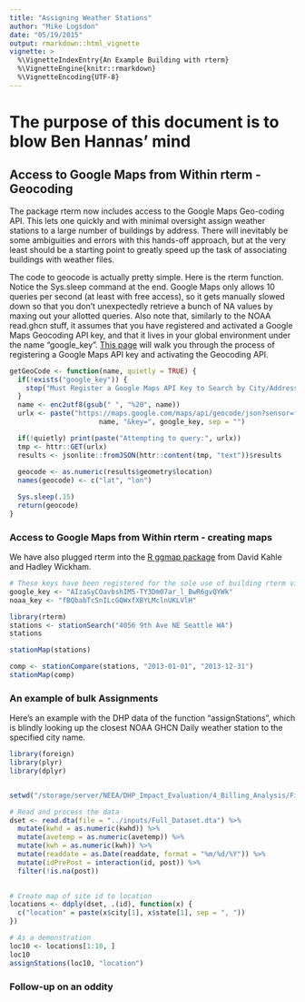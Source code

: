 ```yaml
---
title: "Assigning Weather Stations"
author: "Mike Logsdon"
date: "05/19/2015"
output: rmarkdown::html_vignette
vignette: >
  %\VignetteIndexEntry{An Example Building with rterm}
  %\VignetteEngine{knitr::rmarkdown}
  %\VignetteEncoding{UTF-8}
---
```



# The purpose of this document is to blow Ben Hannas' mind

## Access to Google Maps from Within rterm - Geocoding

The package rterm now includes access to the Google Maps Geo-coding API. This lets one 
quickly and with minimal oversight assign weather stations to a large number of buildings
by address. There will inevitably be some ambiguities and errors with this 
hands-off approach, but at the very least should be a starting point to greatly speed up 
the task of associating buildings with weather files.


The code to geocode is actually pretty simple. Here is the rterm function. Notice the 
Sys.sleep command at the end. Google Maps only allows 10 queries per second (at least
with free access), so it gets manually slowed down so that you don't unexpectedly retrieve 
a bunch of NA values by maxing out your allotted queries. Also note that, similarly to the 
NOAA read.ghcn stuff, it assumes that you have registered and activated a Google Maps Geocoding
API key, and that it lives in your global environment under the name "google_key". 
[This page](https://developers.google.com/maps/documentation/geocoding/?hl=en_US#api_key) will walk you through the process of registering a Google Maps API key and activating the Geocoding API.

```r
getGeoCode <- function(name, quietly = TRUE) {
  if(!exists("google_key")) {
    stop("Must Register a Google Maps API Key to Search by City/Address")
  }
  name <- enc2utf8(gsub(" ", "%20", name))
  urlx <- paste("https://maps.google.com/maps/api/geocode/json?sensor=false&address=", 
                      name, "&key=", google_key, sep = "")

  if(!quietly) print(paste("Attempting to query:", urlx))
  tmp <- httr::GET(urlx)
  results <- jsonlite::fromJSON(httr::content(tmp, "text"))$results
  
  geocode <- as.numeric(results$geometry$location)
  names(geocode) <- c("lat", "lon")

  Sys.sleep(.15)
  return(geocode)
}
```



### Access to Google Maps from Within rterm - creating maps

We have also plugged rterm into the [R ggmap package](http://cran.r-project.org/web/packages/ggmap/index.html) from David Kahle and Hadley Wickham. 

```r
# These keys have been registered for the sole use of building rterm vignettes
google_key <- "AIzaSyCOavbshIM5-TY3Dm07ar_l_BwR6gvQYWk"
noaa_key <- "fBQbabTcSnILcGQWxfXBYLMclnUKLVlH"
```

```r
library(rterm)
stations <- stationSearch("4056 9th Ave NE Seattle WA")
stations
```

```r
stationMap(stations)
```

```r
comp <- stationCompare(stations, "2013-01-01", "2013-12-31")
stationMap(comp)
```



### An example of bulk Assignments


Here's an example with the DHP data of the function "assignStations", which is blindly looking up the closest NOAA GHCN Daily weather station to the specified city name.

```r
library(foreign)
library(plyr)
library(dplyr)


setwd("/storage/server/NEEA/DHP_Impact_Evaluation/4_Billing_Analysis/Final_Dataset/data_and_analysis/code/")

# Read and process the data
dset <- read.dta(file = "../inputs/Full_Dataset.dta") %>%
  mutate(kwhd = as.numeric(kwhd)) %>%
  mutate(avetemp = as.numeric(avetemp)) %>%
  mutate(kwh = as.numeric(kwh)) %>%
  mutate(readdate = as.Date(readdate, format = "%m/%d/%Y")) %>%
  mutate(idPrePost = interaction(id, post)) %>%
  filter(!is.na(post))
  

# Create map of site id to location
locations <- ddply(dset, .(id), function(x) {
  c("location" = paste(x$city[1], x$state[1], sep = ", "))
})

# As a demonstration
loc10 <- locations[1:10, ]
loc10
assignStations(loc10, "location")
```

### Follow-up on an oddity
